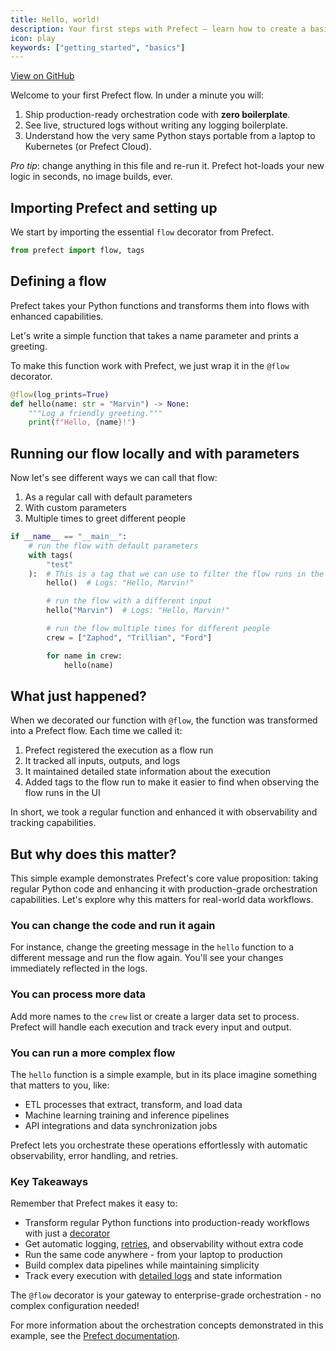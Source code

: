```yaml
---
title: Hello, world!
description: Your first steps with Prefect – learn how to create a basic flow and understand core concepts.
icon: play
keywords: ["getting_started", "basics"]
---
```


<a href="https://github.com/PrefectHQ/prefect/blob/main/examples/hello_world.py" target="_blank">View on GitHub</a>


Welcome to your first Prefect flow. In under a minute you will:
1. Ship production-ready orchestration code with **zero boilerplate**.
2. See live, structured logs without writing any logging boilerplate.
3. Understand how the very same Python stays portable from a laptop to Kubernetes (or Prefect Cloud).

*Pro tip*: change anything in this file and re-run it. Prefect hot-loads your new logic in seconds, no image builds, ever.

## Importing Prefect and setting up

We start by importing the essential `flow` decorator from Prefect.

```python
from prefect import flow, tags

```

## Defining a flow

Prefect takes your Python functions and transforms them into flows with enhanced capabilities.

Let's write a simple function that takes a name parameter and prints a greeting.

To make this function work with Prefect, we just wrap it in the `@flow` decorator.

```python
@flow(log_prints=True)
def hello(name: str = "Marvin") -> None:
    """Log a friendly greeting."""
    print(f"Hello, {name}!")


```

## Running our flow locally and with parameters

Now let's see different ways we can call that flow:

1. As a regular call with default parameters
2. With custom parameters
3. Multiple times to greet different people

```python
if __name__ == "__main__":
    # run the flow with default parameters
    with tags(
        "test"
    ):  # This is a tag that we can use to filter the flow runs in the UI
        hello()  # Logs: "Hello, Marvin!"

        # run the flow with a different input
        hello("Marvin")  # Logs: "Hello, Marvin!"

        # run the flow multiple times for different people
        crew = ["Zaphod", "Trillian", "Ford"]

        for name in crew:
            hello(name)

```

## What just happened?

When we decorated our function with `@flow`, the function was transformed into a Prefect flow. Each time we called it:

1. Prefect registered the execution as a flow run
2. It tracked all inputs, outputs, and logs
3. It maintained detailed state information about the execution
4. Added tags to the flow run to make it easier to find when observing the flow runs in the UI

In short, we took a regular function and enhanced it with observability and tracking capabilities.

## But why does this matter?

This simple example demonstrates Prefect's core value proposition: taking regular Python code and enhancing it with production-grade orchestration capabilities. Let's explore why this matters for real-world data workflows.

### You can change the code and run it again

For instance, change the greeting message in the `hello` function to a different message and run the flow again.
You'll see your changes immediately reflected in the logs.

### You can process more data

Add more names to the `crew` list or create a larger data set to process. Prefect will handle each execution and track every input and output.

### You can run a more complex flow

The `hello` function is a simple example, but in its place imagine something that matters to you, like:

* ETL processes that extract, transform, and load data
* Machine learning training and inference pipelines
* API integrations and data synchronization jobs

Prefect lets you orchestrate these operations effortlessly with automatic observability, error handling, and retries.

### Key Takeaways

Remember that Prefect makes it easy to:

* Transform regular Python functions into production-ready workflows with just a [decorator](https://docs.prefect.io/v3/develop/write-flows#write-and-run-flows)
* Get automatic logging, [retries](https://docs.prefect.io/v3/develop/write-tasks#retries), and observability without extra code
* Run the same code anywhere - from your laptop to production
* Build complex data pipelines while maintaining simplicity
* Track every execution with [detailed logs](https://docs.prefect.io/v3/develop/logging#configure-logging) and state information

The `@flow` decorator is your gateway to enterprise-grade orchestration - no complex configuration needed!


For more information about the orchestration concepts demonstrated in this example, see the [Prefect documentation](https://docs.prefect.io/).
